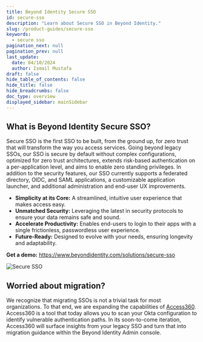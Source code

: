 ```yaml
---
title: Beyond Identity Secure SSO
id: secure-sso
description: "Learn about Secure SSO in Beyond Identity."
slug: /product-guides/secure-sso
keywords:
  - secure sso
pagination_next: null
pagination_prev: null
last_update:
  date: 04/10/2024
  author: Ismail Mustafa
draft: false
hide_table_of_contents: false
hide_title: false
hide_breadcrumbs: false
doc_type: overview
displayed_sidebar: mainSidebar
---
```


## What is Beyond Identity Secure SSO?

Secure SSO is the first SSO to be built, from the ground up, for zero trust that will transform the way you access services. Going beyond legacy SSOs, our SSO is secure by default without complex configurations, optimized for zero trust architectures, extends risk-based authentication on a per-application level, and aims to enable zero standing privileges. In addition to the security features, our SSO currently supports a federated directory, OIDC, and SAML applications, a customizable application launcher, and additional administration and end-user UX improvements. 

- **Simplicity at its Core:** A streamlined, intuitive user experience that makes access easy.
- **Unmatched Security:** Leveraging the latest in security protocols to ensure your data remains safe and sound.
- **Accelerate Productivity:** Enables end-users to login to their apps with a single frictionless, passwordless user experience.
- **Future-Ready:** Designed to evolve with your needs, ensuring longevity and adaptability.

**Get a demo:** https://www.beyondidentity.com/solutions/secure-sso

![Secure SSO](../images/secure-sso.png)

## Worried about migration? 
We recognize that migrating SSOs is not a trivial task for most organizations. To that end, we are expanding the capabilities of [Access360](access360.mdx). Access360 is a tool that today allows you to scan your Okta configuration to identify vulnerable authentication paths. In its soon-to-come iteration, Access360 will surface insights from your legacy SSO and turn that into migration guidance within the Beyond Identity Admin console.